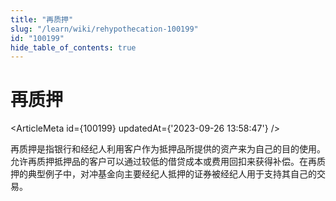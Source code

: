 ```yaml
---
title: "再质押"
slug: "/learn/wiki/rehypothecation-100199"
id: "100199"
hide_table_of_contents: true
---
```



# 再质押

<ArticleMeta id={100199} updatedAt={'2023-09-26 13:58:47'} />
<div className='border-solid border-b border-t-0 my-4 border-[var(--ifm-color-gray-300)]' />

再质押是指银行和经纪人利用客户作为抵押品所提供的资产来为自己的目的使用。允许再质押抵押品的客户可以通过较低的借贷成本或费用回扣来获得补偿。在再质押的典型例子中，对冲基金向主要经纪人抵押的证券被经纪人用于支持其自己的交易。
